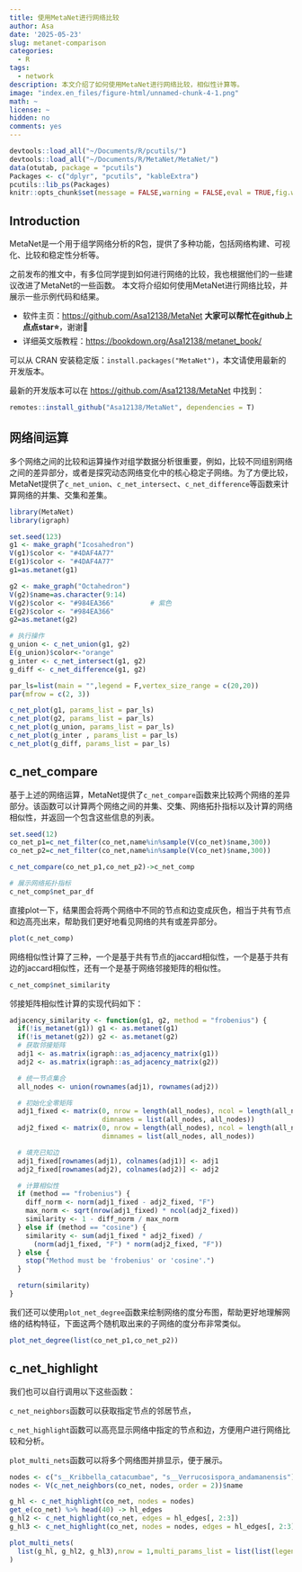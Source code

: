 ```yaml
---
title: 使用MetaNet进行网络比较
author: Asa
date: '2025-05-23'
slug: metanet-comparison
categories:
  - R
tags:
  - network
description: 本文介绍了如何使用MetaNet进行网络比较，相似性计算等。
image: "index.en_files/figure-html/unnamed-chunk-4-1.png"
math: ~
license: ~
hidden: no
comments: yes
---
```


```r
devtools::load_all("~/Documents/R/pcutils/")
devtools::load_all("~/Documents/R/MetaNet/MetaNet/")
data(otutab, package = "pcutils")
Packages <- c("dplyr", "pcutils", "kableExtra")
pcutils::lib_ps(Packages)
knitr::opts_chunk$set(message = FALSE,warning = FALSE,eval = TRUE,fig.width=8,fig.height=5)
```

## Introduction

MetaNet是一个用于组学网络分析的R包，提供了多种功能，包括网络构建、可视化、比较和稳定性分析等。

之前发布的推文中，有多位同学提到如何进行网络的比较，我也根据他们的一些建议改进了MetaNet的一些函数。
本文将介绍如何使用MetaNet进行网络比较，并展示一些示例代码和结果。


- 软件主页：<https://github.com/Asa12138/MetaNet> **大家可以帮忙在github上点点star⭐️**，谢谢🙏
- 详细英文版教程：<https://bookdown.org/Asa12138/metanet_book/>

可以从 CRAN 安装稳定版：`install.packages("MetaNet")`，本文请使用最新的开发版本。

最新的开发版本可以在 <https://github.com/Asa12138/MetaNet> 中找到：

```r
remotes::install_github("Asa12138/MetaNet", dependencies = T)
```

## 网络间运算

多个网络之间的比较和运算操作对组学数据分析很重要，例如，比较不同组别网络之间的差异部分，或者是探究动态网络变化中的核心稳定子网络。为了方便比较，MetaNet提供了`c_net_union`、`c_net_intersect`、`c_net_difference`等函数来计算网络的并集、交集和差集。

```r
library(MetaNet)
library(igraph)

set.seed(123)
g1 <- make_graph("Icosahedron")
V(g1)$color <- "#4DAF4A77"
E(g1)$color <- "#4DAF4A77"
g1=as.metanet(g1)

g2 <- make_graph("Octahedron")
V(g2)$name=as.character(9:14)
V(g2)$color <- "#984EA366"         # 紫色
E(g2)$color <- "#984EA366"
g2=as.metanet(g2)

# 执行操作
g_union <- c_net_union(g1, g2)
E(g_union)$color<-"orange"
g_inter <- c_net_intersect(g1, g2)
g_diff <- c_net_difference(g1, g2)

par_ls=list(main = "",legend = F,vertex_size_range = c(20,20))
par(mfrow = c(2, 3))

c_net_plot(g1, params_list = par_ls)
c_net_plot(g2, params_list = par_ls)
c_net_plot(g_union, params_list = par_ls)
c_net_plot(g_inter , params_list = par_ls)
c_net_plot(g_diff, params_list = par_ls)
```

## c_net_compare

基于上述的网络运算，MetaNet提供了`c_net_compare`函数来比较两个网络的差异部分。该函数可以计算两个网络之间的并集、交集、网络拓扑指标以及计算的网络相似性，并返回一个包含这些信息的列表。

```r
set.seed(12)
co_net_p1=c_net_filter(co_net,name%in%sample(V(co_net)$name,300))
co_net_p2=c_net_filter(co_net,name%in%sample(V(co_net)$name,300))

c_net_compare(co_net_p1,co_net_p2)->c_net_comp

# 展示网络拓扑指标
c_net_comp$net_par_df
```

直接plot一下，结果图会将两个网络中不同的节点和边变成灰色，相当于共有节点和边高亮出来，帮助我们更好地看见网络的共有或差异部分。

```r
plot(c_net_comp)
```


网络相似性计算了三种，一个是基于共有节点的jaccard相似性，一个是基于共有边的jaccard相似性，还有一个是基于网络邻接矩阵的相似性。

```r
c_net_comp$net_similarity
```

邻接矩阵相似性计算的实现代码如下：

```r
adjacency_similarity <- function(g1, g2, method = "frobenius") {
  if(!is_metanet(g1)) g1 <- as.metanet(g1)
  if(!is_metanet(g2)) g2 <- as.metanet(g2)
  # 获取邻接矩阵
  adj1 <- as.matrix(igraph::as_adjacency_matrix(g1))
  adj2 <- as.matrix(igraph::as_adjacency_matrix(g2))

  # 统一节点集合
  all_nodes <- union(rownames(adj1), rownames(adj2))

  # 初始化全零矩阵
  adj1_fixed <- matrix(0, nrow = length(all_nodes), ncol = length(all_nodes),
                       dimnames = list(all_nodes, all_nodes))
  adj2_fixed <- matrix(0, nrow = length(all_nodes), ncol = length(all_nodes),
                       dimnames = list(all_nodes, all_nodes))

  # 填充已知边
  adj1_fixed[rownames(adj1), colnames(adj1)] <- adj1
  adj2_fixed[rownames(adj2), colnames(adj2)] <- adj2

  # 计算相似性
  if (method == "frobenius") {
    diff_norm <- norm(adj1_fixed - adj2_fixed, "F")
    max_norm <- sqrt(nrow(adj1_fixed) * ncol(adj2_fixed))
    similarity <- 1 - diff_norm / max_norm
  } else if (method == "cosine") {
    similarity <- sum(adj1_fixed * adj2_fixed) /
      (norm(adj1_fixed, "F") * norm(adj2_fixed, "F"))
  } else {
    stop("Method must be 'frobenius' or 'cosine'.")
  }

  return(similarity)
}
```

我们还可以使用`plot_net_degree`函数来绘制网络的度分布图，帮助更好地理解网络的结构特征，下面这两个随机取出来的子网络的度分布非常类似。

```r
plot_net_degree(list(co_net_p1,co_net_p2))
```

## c_net_highlight

我们也可以自行调用以下这些函数：

`c_net_neighbors`函数可以获取指定节点的邻居节点，

`c_net_highlight`函数可以高亮显示网络中指定的节点和边，方便用户进行网络比较和分析。

`plot_multi_nets`函数可以将多个网络图并排显示，便于展示。

```r
nodes <- c("s__Kribbella_catacumbae", "s__Verrucosispora_andamanensis")
nodes <- V(c_net_neighbors(co_net, nodes, order = 2))$name

g_hl <- c_net_highlight(co_net, nodes = nodes)
get_e(co_net) %>% head(40) -> hl_edges
g_hl2 <- c_net_highlight(co_net, edges = hl_edges[, 2:3])
g_hl3 <- c_net_highlight(co_net, nodes = nodes, edges = hl_edges[, 2:3])

plot_multi_nets(
  list(g_hl, g_hl2, g_hl3),nrow = 1,multi_params_list = list(list(legend=F))
)
```



